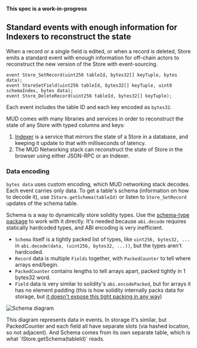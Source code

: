 
**This spec is a work-in-progress**

## Standard events with enough information for Indexers to reconstruct the state

When a record or a single field is edited, or when a record is deleted, Store emits a standard event with enough information for off-chain actors to reconstruct the new version of the Store with event-sourcing.

```solidity
event Store_SetRecord(uint256 tableId, bytes32[] keyTuple, bytes data);
event StoreSetField(uint256 tableId, bytes32[] keyTuple, uint8 schemaIndex, bytes data);
event Store_DeleteRecord(uint256 tableId, bytes32[] keyTuple);
```

Each event includes the table ID and each key encoded as `bytes32`.

MUD comes with many libraries and services in order to reconstruct the state of any Store with typed columns and keys:

1. [Indexer](../indexer) is a service that mirrors the state of a Store in a database, and keeping it update to that with milliseconds of latency.
2. The MUD Networking stack can reconstruct the state of Store in the browser using either JSON-RPC or an Indexer.

### Data encoding

`bytes data` uses custom encoding, which MUD networking stack decodes.
Each event carries only data. To get a table's schema (information on how to decode it), use `IStore.getSchema(tableId)` or listen to `Store_SetRecord` updates of the schema table.

Schema is a way to dynamically store solidity types.
Use the [schema-type package](https://github.com/latticexyz/mud/tree/main/packages/schema-type) to work with it directly.
It's needed because `abi.decode` requires statically hardcoded types, and ABI encoding is very inefficient.

- `Schema` itself is a tightly packed list of types, like `uint256, bytes32, ...` in `abi.decode(data, (uint256, bytes32, ...))`, but the types aren't hardcoded.
- `Record` data is multiple `Fields` together, with `PackedCounter` to tell where arrays end/begin.
- `PackedCounter` contains lengths to tell arrays apart, packed tightly in 1 bytes32 word.
- `Field` data is very similar to solidity's `abi.encodePacked`, but for arrays it has no element padding (this is how solidity internally packs data for storage, but [it doesn't expose this tight packing in any way](https://github.com/ethereum/solidity/issues/8441))

![Schema diagram](./schema.png)

<Aside emoji="ℹ️">
  This diagram represents data in events. In storage it's similar, but PackedCounter and each field all have separate
  slots (via hashed location, so not adjacent). And Schema comes from its own separate table, which is what
  `IStore.getSchema(tableId)` reads.
</Aside>
